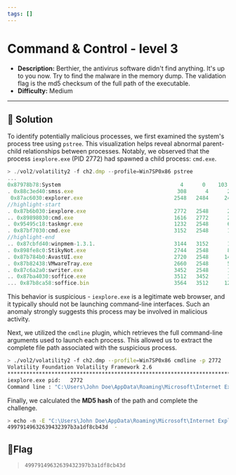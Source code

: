 ---
tags: []
---
# Command & Control - level 3

- **Description:** Berthier, the antivirus software didn't find anything. 
It's up to you now. Try to find the malware in the memory dump. 
The validation flag is the md5 checksum of the full path of the executable.
- **Difficulty:** Medium

---

## 🔎 Solution
To identify potentially malicious processes, we first examined the system's process tree using `pstree`. 
This visualization helps reveal abnormal parent-child relationships between processes. 
Notably, we observed that the process `iexplore.exe` (PID 2772) had spawned a child process: `cmd.exe`. 
```js
> ./vol2/volatility2 -f ch2.dmp --profile=Win7SP0x86 pstree    
...
0x87978b78:System                                      4      0    103   3257 2013-01-12 16:38:09 UTC+0000
. 0x88c3ed40:smss.exe                                 308      4      2     29 2013-01-12 16:38:09 UTC+0000
 0x87ac6030:explorer.exe                             2548   2484     24    766 2013-01-12 16:40:27 UTC+0000
//highlight-start
. 0x87b6b030:iexplore.exe                            2772   2548      2     74 2013-01-12 16:40:34 UTC+0000
.. 0x89898030:cmd.exe                                1616   2772      2    101 2013-01-12 16:55:49 UTC+0000
. 0x95495c18:taskmgr.exe                             1232   2548      6    116 2013-01-12 16:42:29 UTC+0000
. 0x87bf7030:cmd.exe                                 3152   2548      1     23 2013-01-12 16:44:50 UTC+0000
//highlight-end
.. 0x87cbfd40:winpmem-1.3.1.                         3144   3152      1     23 2013-01-12 16:59:17 UTC+0000
. 0x898fe8c0:StikyNot.exe                            2744   2548      8    135 2013-01-12 16:40:32 UTC+0000
. 0x87b784b0:AvastUI.exe                             2720   2548     14    220 2013-01-12 16:40:31 UTC+0000
. 0x87b82438:VMwareTray.exe                          2660   2548      5     80 2013-01-12 16:40:29 UTC+0000
. 0x87c6a2a0:swriter.exe                             3452   2548      1     19 2013-01-12 16:41:01 UTC+0000
.. 0x87ba4030:soffice.exe                            3512   3452      1     28 2013-01-12 16:41:03 UTC+0000
... 0x87b8ca58:soffice.bin                           3564   3512     12    400 2013-01-12 16:41:05 UTC+0000                            3556   3544      0 ------ 2013-01-12 16:41:05 UTC+0000
```
This behavior is suspicious - `iexplore.exe` is a legitimate web browser, and it typically should not be launching command-line interfaces. 
Such an anomaly strongly suggests this process may be involved in malicious activity.  

Next, we utilized the `cmdline` plugin, which retrieves the full command-line arguments used to launch each process. 
This allowed us to extract the complete file path associated with the suspicious process.
```bash
> ./vol2/volatility2 -f ch2.dmp --profile=Win7SP0x86 cmdline -p 2772
Volatility Foundation Volatility Framework 2.6
************************************************************************
iexplore.exe pid:   2772
Command line : "C:\Users\John Doe\AppData\Roaming\Microsoft\Internet Explorer\Quick Launch\iexplore.exe" 
```

Finally, we calculated the **MD5 hash** of the path and complete the challenge.
```bash
> echo -n -E "C:\Users\John Doe\AppData\Roaming\Microsoft\Internet Explorer\Quick Launch\iexplore.exe" | md5sum 
49979149632639432397b3a1df8cb43d  -
```

## 🚩Flag
> `49979149632639432397b3a1df8cb43d`





                                                                                                              

